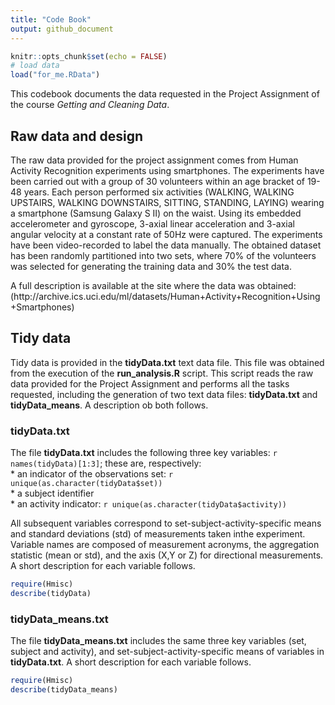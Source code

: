 ---
title: "Code Book"
output: github_document
---

```{r setup, include=FALSE}
knitr::opts_chunk$set(echo = FALSE)
# load data
load("for_me.RData")
```

This codebook documents the data requested in the Project Assignment of the course *Getting and Cleaning Data*. 

## Raw data and design
The raw data provided for the project assignment comes from Human Activity Recognition experiments using smartphones. The experiments have been carried out with a group of 30 volunteers within an age bracket of 19-48 years. Each person performed six activities (WALKING, WALKING UPSTAIRS, WALKING DOWNSTAIRS, SITTING, STANDING, LAYING) wearing a smartphone (Samsung Galaxy S II) on the waist. Using its embedded accelerometer and gyroscope, 3-axial linear acceleration and 3-axial angular velocity at a constant rate of 50Hz were captured. The experiments have been video-recorded to label the data manually. The obtained dataset has been randomly partitioned into two sets, where 70% of the volunteers was selected for generating the training data and 30% the test data. 

A full description is available at the site where the data was obtained: (http://archive.ics.uci.edu/ml/datasets/Human+Activity+Recognition+Using+Smartphones)

## Tidy data
Tidy data is provided in the **tidyData.txt** text data file. This file was obtained from the  execution of the **run_analysis.R** script. This script reads the raw data provided for the Project Assignment and performs all the tasks requested, including the generation of two text data files: **tidyData.txt** and **tidyData_means**. A description ob both follows.

### tidyData.txt
The file **tidyData.txt** includes the following three key variables: ```r names(tidyData)[1:3]```; these are, respectively:  
* an indicator of the observations set: ```r unique(as.character(tidyData$set))```   
* a subject identifier  
* an activity indicator: ```r unique(as.character(tidyData$activity))```  

All subsequent variables correspond to set-subject-activity-specific means and standard deviations (std) of measurements taken inthe experiment. Variable names are composed of measurement acronyms, the aggregation statistic (mean or std), and the axis (X,Y or Z) for directional measurements. A short description for each variable follows.

```{r describe,echo=FALSE, message=FALSE, warning=FALSE, comment=NA, results='markup'}
require(Hmisc)
describe(tidyData)
```

### tidyData_means.txt
The file **tidyData_means.txt** includes the same three key variables (set, subject and activity), and set-subject-activity-specific means of variables in **tidyData.txt**. A short description for each variable follows.
```{r describe2,echo=FALSE, message=FALSE, warning=FALSE, comment=NA, results='markup'}
require(Hmisc)
describe(tidyData_means)
```
